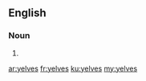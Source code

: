 ==English==

===Noun===
{{head|en|plural}}

# {{plural of|yelve|lang=en|nocat=1}}

[[ar:yelves]]
[[fr:yelves]]
[[ku:yelves]]
[[my:yelves]]